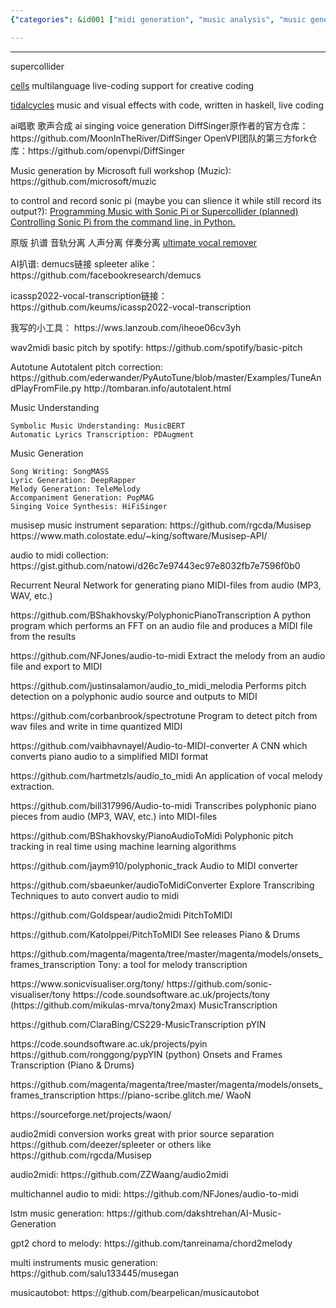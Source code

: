 ```yaml
---
{"categories": &id001 ["midi generation", "music analysis", "music generation", "singing", "track spliting"], "category": "Music Generation", "date": "2023-12-22 23:52:59", "description": "This article showcases various open-source tools for live coding, music generation, and audio processing. Tools mentioned include Supercollider, TidalCycles, Haskell, Sonic Pi, and MIDI conversion resources like LSTM music generation, GPT2 chord to melody, multi-instrument music generation, and musicautobot.", "tags": *id001, "title": "supercollider"}

---
```


------

supercollider

[cells](https://github.com/ales-tsurko/cells) multilanguage live-coding support for creative coding

[tidalcycles](https://tidalcycles.org/) music and visual effects with code, written in haskell, live coding

ai唱歌 歌声合成 ai singing voice generation
DiffSinger原作者的官方仓库：https://github.com/MoonInTheRiver/DiffSinger
OpenVPI团队的第三方fork仓库：https://github.com/openvpi/DiffSinger

Music generation by Microsoft full workshop (Muzic):
https://github.com/microsoft/muzic

to control and record sonic pi (maybe you can slience it while still record its output?):
[Programming Music with Sonic Pi or Supercollider (planned)](https://pypi.org/project/python-sonic/)
[Controlling Sonic Pi from the command line, in Python.](https://github.com/emlyn/sonic-pi-tool)

原版 扒谱 音轨分离 人声分离 伴奏分离 [ultimate vocal remover](https://github.com/Anjok07/ultimatevocalremovergui/blob/master/UVR.py)

AI扒谱:
demucs链接 spleeter alike：
https://github.com/facebookresearch/demucs

icassp2022-vocal-transcription链接：
https://github.com/keums/icassp2022-vocal-transcription

我写的小工具：
https://wws.lanzoub.com/iheoe06cv3yh

wav2midi basic pitch by spotify:
https://github.com/spotify/basic-pitch

Autotune Autotalent pitch correction:
https://github.com/ederwander/PyAutoTune/blob/master/Examples/TuneAndPlayFromFile.py
http://tombaran.info/autotalent.html

Music Understanding

    Symbolic Music Understanding: MusicBERT
    Automatic Lyrics Transcription: PDAugment

Music Generation

    Song Writing: SongMASS
    Lyric Generation: DeepRapper
    Melody Generation: TeleMelody
    Accompaniment Generation: PopMAG
    Singing Voice Synthesis: HiFiSinger

musisep music instrument separation:
https://github.com/rgcda/Musisep
https://www.math.colostate.edu/~king/software/Musisep-API/

audio to midi collection:
https://gist.github.com/natowi/d26c7e97443ec97e8032fb7e7596f0b0

Recurrent Neural Network for generating piano MIDI-files from audio (MP3, WAV, etc.)

https://github.com/BShakhovsky/PolyphonicPianoTranscription
A python program which performs an FFT on an audio file and produces a MIDI file from the results

https://github.com/NFJones/audio-to-midi
Extract the melody from an audio file and export to MIDI

https://github.com/justinsalamon/audio_to_midi_melodia
Performs pitch detection on a polyphonic audio source and outputs to MIDI

https://github.com/corbanbrook/spectrotune
Program to detect pitch from wav files and write in time quantized MIDI

https://github.com/vaibhavnayel/Audio-to-MIDI-converter
A CNN which converts piano audio to a simplified MIDI format

https://github.com/hartmetzls/audio_to_midi
An application of vocal melody extraction.

https://github.com/bill317996/Audio-to-midi
Transcribes polyphonic piano pieces from audio (MP3, WAV, etc.) into MIDI-files

https://github.com/BShakhovsky/PianoAudioToMidi
Polyphonic pitch tracking in real time using machine learning algorithms

https://github.com/jaym910/polyphonic_track
Audio to MIDI converter

https://github.com/sbaeunker/audioToMidiConverter
Explore Transcribing Techniques to auto convert audio to midi

https://github.com/Goldspear/audio2midi
PitchToMIDI

https://github.com/KatoIppei/PitchToMIDI See releases
Piano & Drums

https://github.com/magenta/magenta/tree/master/magenta/models/onsets_frames_transcription
Tony: a tool for melody transcription

https://www.sonicvisualiser.org/tony/ https://github.com/sonic-visualiser/tony https://code.soundsoftware.ac.uk/projects/tony (https://github.com/mikulas-mrva/tony2max)
MusicTranscription

https://github.com/ClaraBing/CS229-MusicTranscription
pYIN

https://code.soundsoftware.ac.uk/projects/pyin https://github.com/ronggong/pypYIN (python)
Onsets and Frames Transcription (Piano & Drums)

https://github.com/magenta/magenta/tree/master/magenta/models/onsets_frames_transcription https://piano-scribe.glitch.me/
WaoN

https://sourceforge.net/projects/waon/

audio2midi conversion works great with prior source separation https://github.com/deezer/spleeter or others like https://github.com/rgcda/Musisep

audio2midi:
https://github.com/ZZWaang/audio2midi

multichannel audio to midi:
https://github.com/NFJones/audio-to-midi

lstm music generation:
https://github.com/dakshtrehan/AI-Music-Generation

gpt2 chord to melody:
https://github.com/tanreinama/chord2melody

 multi instruments music generation:
https://github.com/salu133445/musegan

musicautobot:
https://github.com/bearpelican/musicautobot

